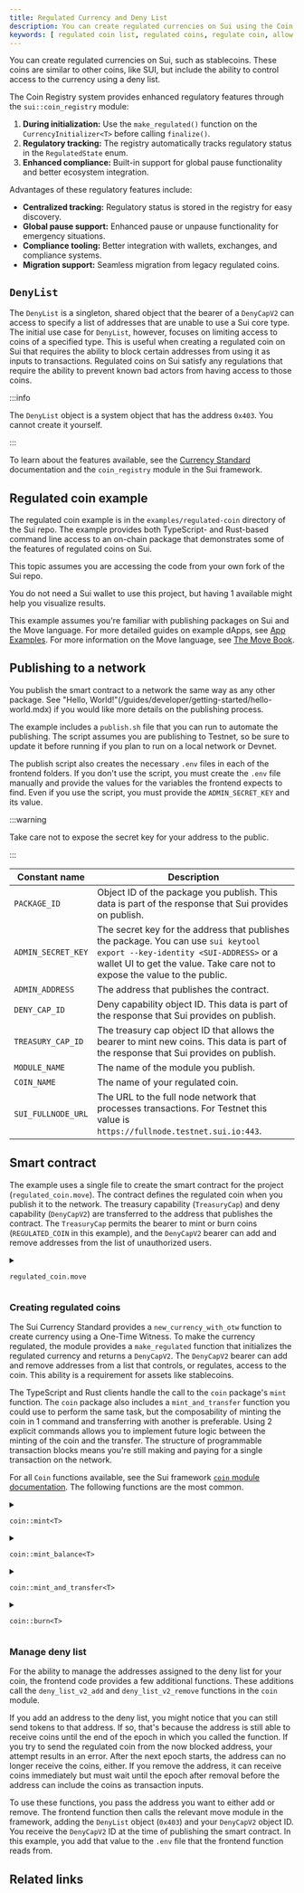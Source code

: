 ```yaml
---
title: Regulated Currency and Deny List
description: You can create regulated currencies on Sui using the Coin Registry system. These coins include the ability to control access using a deny list.
keywords: [ regulated coin list, regulated coins, regulate coin, allow list, deny list, stablecoins, token example, create a token, how to create token, SUI token standards, coin registry ]
---
```


You can create regulated currencies on Sui, such as stablecoins. These coins are similar to other coins, like SUI, but include the ability to control access to the currency using a deny list.

The Coin Registry system provides enhanced regulatory features through the `sui::coin_registry` module:

1. **During initialization:** Use the `make_regulated()` function on the `CurrencyInitializer<T>` before calling `finalize()`.
2. **Regulatory tracking:** The registry automatically tracks regulatory status in the `RegulatedState` enum.
3. **Enhanced compliance:** Built-in support for global pause functionality and better ecosystem integration.

Advantages of these regulatory features include:

- **Centralized tracking:** Regulatory status is stored in the registry for easy discovery.
- **Global pause support:** Enhanced pause or unpause functionality for emergency situations.
- **Compliance tooling:** Better integration with wallets, exchanges, and compliance systems.
- **Migration support:** Seamless migration from legacy regulated coins.

## `DenyList`

The `DenyList` is a singleton, shared object that the bearer of a `DenyCapV2` can access to specify a list of addresses that are unable to use a Sui core type. The initial use case for `DenyList`, however, focuses on limiting access to coins of a specified type. This is useful when creating a regulated coin on Sui that requires the ability to block certain addresses from using it as inputs to transactions. Regulated coins on Sui satisfy any regulations that require the ability to prevent known bad actors from having access to those coins.

:::info

The `DenyList` object is a system object that has the address `0x403`. You cannot create it yourself.

:::

To learn about the features available, see the [Currency Standard](/standards/currency.mdx) documentation and the `coin_registry` module in the Sui framework.

## Regulated coin example

The regulated coin example is in the `examples/regulated-coin` directory of the Sui repo. The example provides both TypeScript- and Rust-based command line access to an on-chain package that demonstrates some of the features of regulated coins on Sui.

<ImportContent source="prerequisites.mdx" mode="snippet" />

This topic assumes you are accessing the code from your own fork of the Sui repo. 

You do not need a Sui wallet to use this project, but having 1 available might help you visualize results.

This example assumes you're familiar with publishing packages on Sui and the Move language. For more detailed guides on example dApps, see [App Examples](../app-examples.mdx). For more information on the Move language, see [The Move Book](https://move-book.com/).

## Publishing to a network

You publish the smart contract to a network the same way as any other package. See "Hello, World!"(/guides/developer/getting-started/hello-world.mdx) if you would like more details on the publishing process. 

The example includes a `publish.sh` file that you can run to automate the publishing. The script assumes you are publishing to Testnet, so be sure to update it before running if you plan to run on a local network or Devnet.

The publish script also creates the necessary `.env` files in each of the frontend folders. If you don't use the script, you must create the `.env` file manually and provide the values for the variables the frontend expects to find. Even if you use the script, you must provide the `ADMIN_SECRET_KEY` and its value.

:::warning

Take care not to expose the secret key for your address to the public.

:::

| Constant name | Description |
| --- | --- |
| `PACKAGE_ID` | Object ID of the package you publish. This data is part of the response that Sui provides on publish. |
| `ADMIN_SECRET_KEY` | The secret key for the address that publishes the package. You can use `sui keytool export --key-identity <SUI-ADDRESS>` or a wallet UI to get the value. Take care not to expose the value to the public. |
| `ADMIN_ADDRESS` | The address that publishes the contract. |
| `DENY_CAP_ID` | Deny capability object ID. This data is part of the response that Sui provides on publish. |
| `TREASURY_CAP_ID` | The treasury cap object ID that allows the bearer to mint new coins. This data is part of the response that Sui provides on publish. |
| `MODULE_NAME` | The name of the module you publish. |
| `COIN_NAME` | The name of your regulated coin.  |
| `SUI_FULLNODE_URL` | The URL to the full node network that processes transactions. For Testnet this value is `https://fullnode.testnet.sui.io:443`. |

## Smart contract

The example uses a single file to create the smart contract for the project (`regulated_coin.move`). The contract defines the regulated coin when you publish it to the network. The treasury capability (`TreasuryCap`) and deny capability (`DenyCapV2`) are transferred to the address that publishes the contract. The `TreasuryCap` permits the bearer to mint or burn coins (`REGULATED_COIN` in this example), and the `DenyCapV2` bearer can add and remove addresses from the list of unauthorized users. 

<details>

<summary>

`regulated_coin.move`

</summary>

<ImportContent source="examples/regulated-coin/move/sources/regulated_coin.move" mode="code" />

</details>

### Creating regulated coins

The Sui Currency Standard provides a `new_currency_with_otw` function to create currency using a One-Time Witness. To make the currency regulated, the module provides a `make_regulated` function that initializes the regulated currency and returns a `DenyCapV2`. The `DenyCapV2` bearer can add and remove addresses from a list that controls, or regulates, access to the coin. This ability is a requirement for assets like stablecoins.

The TypeScript and Rust clients handle the call to the `coin` package's `mint` function. The `coin` package also includes a `mint_and_transfer` function you could use to perform the same task, but the composability of minting the coin in 1 command and transferring with another is preferable. Using 2 explicit commands allows you to implement future logic between the minting of the coin and the transfer. The structure of programmable transaction blocks means you're still making and paying for a single transaction on the network.

<Tabs groupId="code-language">

<TabItem label="TypeScript" value="typescript">

<ImportContent source="examples/regulated-coin/ts-client/src/main.ts" mode="code" tag="mint" />

</TabItem>

<TabItem label="Rust" value="rust">

<ImportContent source="examples/regulated-coin/rust-client/src/tx_run/coin.rs" mode="code" tag="mint" />

</TabItem>

</Tabs>

For all `Coin` functions available, see the Sui framework [`coin` module documentation](https://github.com/MystenLabs/sui/blob/main/crates/sui-framework/docs/sui/coin.md). The following functions are the most common. 

<details>

<summary>

  `coin::mint<T>`

</summary>

<ImportContent source="crates/sui-framework/packages/sui-framework/sources/coin.move" mode="code" fun="mint" />

</details>
<details>

<summary>

  `coin::mint_balance<T>`

</summary>

<ImportContent source="crates/sui-framework/packages/sui-framework/sources/coin.move" mode="code" fun="mint_balance" />

</details>

<details>

<summary>

  `coin::mint_and_transfer<T>`

</summary>

<ImportContent source="crates/sui-framework/packages/sui-framework/sources/coin.move" mode="code" fun="mint_and_transfer" />

</details>

<details>

<summary>

  `coin::burn<T>`

</summary>

<ImportContent source="crates/sui-framework/packages/sui-framework/sources/coin.move" mode="code" fun="burn" />

</details>

### Manage deny list

For the ability to manage the addresses assigned to the deny list for your coin, the frontend code provides a few additional functions. These additions call the `deny_list_v2_add` and `deny_list_v2_remove` functions in the `coin` module.

If you add an address to the deny list, you might notice that you can still send tokens to that address. If so, that's because the address is still able to receive coins until the end of the epoch in which you called the function. If you try to send the regulated coin from the now blocked address, your attempt results in an error. After the next epoch starts, the address can no longer receive the coins, either. If you remove the address, it can receive coins immediately but must wait until the epoch after removal before the address can include the coins as transaction inputs.

To use these functions, you pass the address you want to either add or remove. The frontend function then calls the relevant move module in the framework, adding the `DenyList` object (`0x403`) and your `DenyCapV2` object ID. You receive the `DenyCapV2` ID at the time of publishing the smart contract. In this example, you add that value to the `.env` file that the frontend function reads from.

<Tabs groupId="code-language">

<TabItem label="TypeScript" value="typescript">

<ImportContent source="examples/regulated-coin/ts-client/src/main.ts" mode="code" tag="deny" />

</TabItem>

<TabItem label="Rust" value="rust">

<ImportContent source="examples/regulated-coin/rust-client/src/tx_run/deny.rs" mode="code" tag="deny" />

</TabItem>

</Tabs>

## Related links

<RelatedLink to="/standards/closed-loop-token.mdx" />
<RelatedLink href="https://github.com/MystenLabs/sui/tree/main/examples/regulated-coin" label="Source code" desc="The source code in GitHub for this example." />
<RelatedLink to="/guides/developer/coin/in-game-token.mdx" />
<RelatedLink to="/guides/developer/coin/loyalty.mdx" />